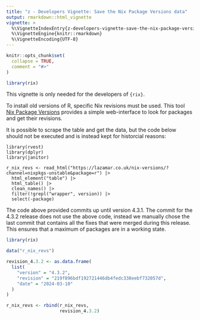 ```yaml
---
title: "z - Developers Vignette: Save the Nix Package Versions data"
output: rmarkdown::html_vignette
vignette: >
  %\VignetteIndexEntry{z-developers-vignette-save-the-nix-package-versions-data}
  %\VignetteEngine{knitr::rmarkdown}
  %\VignetteEncoding{UTF-8}
---
```


```r
knitr::opts_chunk$set(
  collapse = TRUE,
  comment = "#>"
)
```

```r
library(rix)
```

This vignette is only needed for the developers of `{rix}`.

To install old versions of R, specific Nix revisions must be used. This tool
[Nix Package Versions](https://lazamar.co.uk/nix-versions/) provides a simple
web-interface to look for packages and get their revisions.

It is possible to scrape the table and get the data, but the code below
should not be executed and is instead kept for historcial reasons:

```
library(rvest)
library(dplyr)
library(janitor)

r_nix_revs <- read_html("https://lazamar.co.uk/nix-versions/?channel=nixpkgs-unstable&package=r") |>
  html_element("table") |>
  html_table() |>
  clean_names() |>
  filter(!grepl("wrapper", version)) |>
  select(-package)

```

The code above provided commits up until version 4.3.1. The commit for the 4.3.2
release does not use the above code, instead we manually chose the last commit
that contains all the fixes that were merged during this release. This ensures
that a maximum of packages are in a working state.


```r
library(rix)

data("r_nix_revs")

revision_4.3.2 <- as.data.frame(
  list(
    "version" = "4.3.2",
    "revision" = "219f896bdf192721446db4fedc338eebf732057d",
    "date" = "2024-03-10"
  )
)

r_nix_revs <- rbind(r_nix_revs,
                    revision_4.3.2)
```

